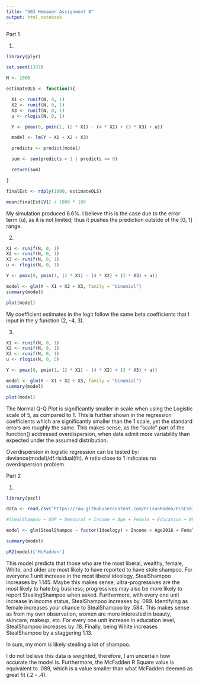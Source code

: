```yaml
---
title: "503 Hemauer Assignment 8"
output: html_notebook
---
```


Part 1

1.

```r

library(plyr)

set.seed(1337)

N <- 1000

estimateOLS <- function(){

  X1 <- runif(N, 0, 1)
  X2 <- runif(N, 0, 1)
  X3 <- runif(N, 0, 1)
  u <- rlogis(N, 0, 1)

  Y <- pmax(0, pmin(1, (2 * X1) - (4 * X2) + (3 * X3) + u))

  model <- lm(Y ~ X1 + X2 + X3)

  predicts <- predict(model)

  sum <- sum(predicts > 1 | predicts <= 0)

  return(sum)

}

finalEst <- rdply(1000, estimateOLS)

mean(finalEst$V1) / 1000 * 100

```
My simulation produced 6.6%. I believe this is the case due to the error term (u), as it is not limited; thus it pushes the prediction outside of the [0, 1] range.

2.

```r

X1 <- runif(N, 0, 1)
X2 <- runif(N, 0, 1)
X3 <- runif(N, 0, 1)
u <- rlogis(N, 0, 1)

Y <- pmax(0, pmin(1, (2 * X1) - (4 * X2) + (3 * X3) + u))

model <- glm(Y ~ X1 + X2 + X3, family = "binomial")
summary(model)

plot(model)

```

My coefficient estimates in the logit follow the same beta coefficients that I input in the y function (2, -4, 3).

3.

```r

X1 <- runif(N, 0, 1)
X2 <- runif(N, 0, 1)
X3 <- runif(N, 0, 1)
u <- rlogis(N, 0, 5)

Y <- pmax(0, pmin(1, (2 * X1) - (4 * X2) + (3 * X3) + u))

model <- glm(Y ~ X1 + X2 + X3, family = "binomial")
summary(model)

plot(model)
```
The Normal Q-Q Plot is significantly smaller in scale when using the Logistic scale of 5, as compared to 1. This is further shown in the regression coefficients which are significantly smaller than the 1 scale, yet the standard errors are roughly the same. This makes sense, as the "scale" part of the function() addressed overdispersion, when data admit more variability than expected under the assumed distribution.

Overdispersion in logistic regression can be tested by: deviance(model)/df.risidual(fit). A ratio close to 1 indicates no overdispersion problem.

Part 2

1.

```r

library(pscl)

data <- read.csv("https://raw.githubusercontent.com/PrisonRodeo/PLSC503-2023-git/main/Exercises/PLSC503-2023-ExerciseEight.csv")

#StealShampoo ~ GOP + Democrat + Income + Age + Female + Education + White + Black + Asian

model <- glm(StealShampoo ~ factor(Ideology) + Income + Age2016 + Female + Education + White + Black + Asian, data = data, family = binomial(link = "logit"))

summary(model)

pR2(model)['McFadden']

```

This model predicts that those who are the most liberal, wealthy, female, White, and older are most likely to have reported to have stole shampoo. For everyone 1 unit increase in the most liberal ideology, StealShampoo increases by 1.145. Maybe this makes sense, ultra-progressives are the most likely to hate big business; progressives may also be more likely to report StealingShampoo when asked. Furthermore, with every one unit increase in income status, StealShampoo increases by .089. Identifying as female increases your chance to StealShampoo by .584. This makes sense as from my own observation, women are more interested in beauty, skincare, makeup, etc. For every one unit increase in education level, StealShampoo increases by .18. Finally, being White increases StealShampoo by a staggering 1.13. 

In sum, my mom is likely stealing a lot of shampoo.

I do not believe this data is weighted, therefore, I am uncertain how accurate the model is. Furthermore, the McFadden R Square value is equivalent to .089, which is a value smaller than what McFadden deemed as great fit (.2 - .4).

